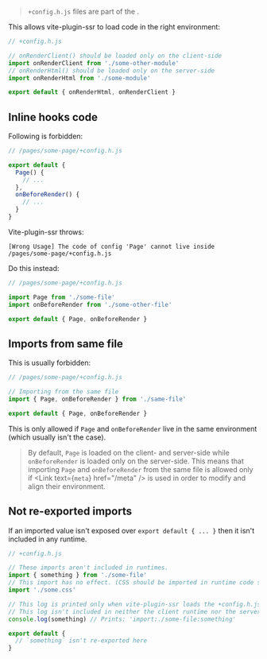 
> `+config.h.js` files are part of the <Link text="V1 design" href="/migration/v1-design" />.

<HeaderFileIntro />

This allows vite-plugin-ssr to load code in the right environment:

```js
// +config.h.js

// onRenderClient() should be loaded only on the client-side
import onRenderClient from './some-other-module'
// onRenderHtml() should be loaded only on the server-side
import onRenderHtml from './some-module'

export default { onRenderHtml, onRenderClient }
```

## Inline hooks code

Following is forbidden:

```js
// /pages/some-page/+config.h.js

export default {
  Page() {
    // ...
  },
  onBeforeRender() {
    // ...
  }
}
```

Vite-plugin-ssr throws:
```
[Wrong Usage] The code of config 'Page' cannot live inside /pages/some-page/+config.h.js
```

Do this instead:

```js
// /pages/some-page/+config.h.js

import Page from './some-file'
import onBeforeRender from './some-other-file'

export default { Page, onBeforeRender }
```


## Imports from same file

This is usually forbidden:

```js
// /pages/some-page/+config.h.js

// Importing from the same file
import { Page, onBeforeRender } from './same-file'

export default { Page, onBeforeRender }
```

This is only allowed if `Page` and `onBeforeRender` live in the same environment (which usually isn't the case).

> By default, `Page` is loaded on the client- and server-side while `onBeforeRender` is loaded only on the server-side.
> This means that importing `Page` and `onBeforeRender` from the same file is allowed only if <Link text={<code>meta</code>} href="/meta" /> is used in order to modify and align their environment.


## Not re-exported imports

If an imported value isn't exposed over `export default { ... }` then it isn't included in any runtime.

```js
// +config.h.js

// These imports aren't included in runtimes.
import { something } from './some-file'
// This import has no effect. (CSS should be imported in runtime code such as +Page.js instead.)
import './some.css'

// This log is printed only when vite-plugin-ssr loads the +config.h.js file.
// This log isn't included in neither the client runtime nor the server runtime.
console.log(something) // Prints: 'import:./some-file:something'

export default {
  // `something` isn't re-exported here
}
```
